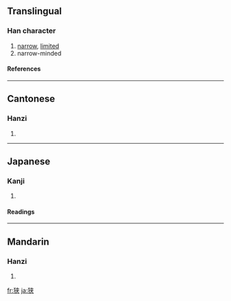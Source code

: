 {{see|狹}}

==Translingual==
===Han character===
{{Han char|rn=94|rad=犬|as=06|sn=9|four=|canj=大竹大廿 (KHKT)}}
# [[narrow]], [[limited]]
# narrow-minded
====References====
{{Han ref|kx=0711.101|dkj=20406|dj=1123.100|hdz=21343.100|uh=72ED|ud=29421}}

----
==Cantonese==
===Hanzi===
{{yue-hanzi|jyut=|y=haap6}}
# {{defn|Cantonese}}

----
==Japanese==
===Kanji===
{{ja-kanji|grade=c|rs=犬06}}
# {{defn|Japanese}} 
====Readings====
{{ja-readings|on=[[きょう]] (kyō)|kun=[[せまい]] (semai), [[せばめる]] (sebameru), [[さ]] (sa)}}

----
==Mandarin==
===Hanzi===
{{cmn-hanzi|tra=狹|pin=[[xiá]] ([[xia2]])|wg=hsia<sup>2</sup>}}
# {{defn|Mandarin}}

[[fr:狭]]
[[ja:狭]]